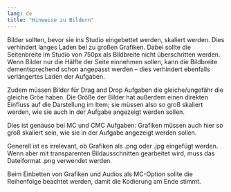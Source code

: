 ```yaml
---
lang: de
title: "Hinweise zu Bildern"
---
```


Bilder sollten, bevor sie ins Studio eingebettet werden, skaliert werden. Dies verhindert langes Laden bei zu großen Grafiken. Dabei sollte die Seitenbreite im Studio von 750px als Bildbreite nicht überschritten werden. Wenn Bilder nur die Hälfte der Seite einnehmen sollen, kann die Bildbreite dementsprechend schon angepasst werden – dies verhindert ebenfalls verlängertes Laden der Aufgaben.

Zudem müssen Bilder für Drag and Drop Aufgaben die gleiche/ungefähr die gleiche Gröe haben. Die Größe der Bilder hat außerdem einen direkten Einfluss auf die Darstellung im Item; sie müssen also so groß skaliert werden, wie sie auch in der Aufgabe angezeigt werden sollen.

Dies ist genauso bei MC und CMC Aufgaben: Grafiken müssen auch hier so groß skaliert sein, wie sie in der Aufgabe angezeigt werden sollen.

Generell ist es irrelevant, ob Grafiken als .png oder .jpg eingefügt werden. Wenn aber mit transparenten Bildausschnitten gearbeitet wird, muss das Dateiformat .png verwendet werden.

::: {.callout-note}
Beim Einbetten von Grafiken und Audios als MC-Option sollte die Reihenfolge beachtet werden, damit die Kodierung am Ende stimmt.
:::
